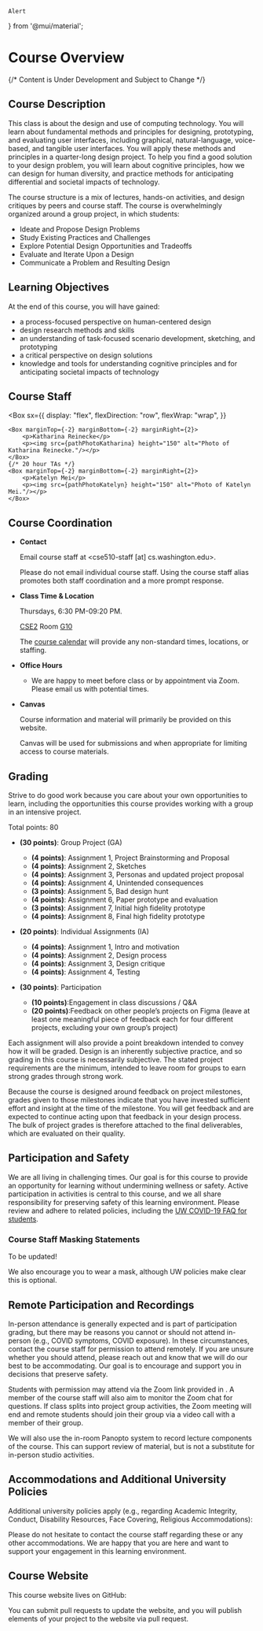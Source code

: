 



    Alert
} from '@mui/material';

# Course Overview

{/* <Alert severity='error'>Content is Under Development and Subject to Change</Alert> */}

## Course Description

This class is about the design and use of computing technology. You will learn about fundamental methods and principles for designing, prototyping, and evaluating user interfaces, including graphical, natural-language, voice-based, and tangible user interfaces. You will apply these methods and principles in a quarter-long design project. To help you find a good solution to your design problem, you will learn about cognitive principles, how we can design for human diversity, and practice methods for anticipating differential and societal impacts of technology. 

The course structure is a mix of lectures, hands-on activities, and design critiques by peers and course staff.
The course is overwhelmingly organized around a group project, in which students:

- Ideate and Propose Design Problems
- Study Existing Practices and Challenges
- Explore Potential Design Opportunities and Tradeoffs
- Evaluate and Iterate Upon a Design
- Communicate a Problem and Resulting Design

## Learning Objectives

At the end of this course, you will have gained: 
- a process-focused perspective on human-centered design
- design research methods and skills
- an understanding of task-focused scenario development, sketching, and prototyping
- a critical perspective on design solutions
- knowledge and tools for understanding cognitive principles and for anticipating societal impacts of technology

## Course Staff

<Box
    sx={{
        display: "flex",
        flexDirection: "row",
        flexWrap: "wrap",
    }}
>
    <Box marginTop={-2} marginBottom={-2} marginRight={2}>
        <p>Katharina Reinecke</p>
        <p><img src={pathPhotoKatharina} height="150" alt="Photo of Katharina Reinecke."/></p>
    </Box>
    {/* 20 hour TAs */}
    <Box marginTop={-2} marginBottom={-2} marginRight={2}>
        <p>Katelyn Mei</p>
        <p><img src={pathPhotoKatelyn} height="150" alt="Photo of Katelyn Mei."/></p>
    </Box>


</Box>

## Course Coordination

- __Contact__

  Email course staff at &lt;cse510-staff [at] cs.washington.edu&gt;.

  Please do not email individual course staff.
  Using the course staff alias promotes both staff coordination and a more prompt response.

- __Class Time & Location__

  Thursdays, 6:30 PM-09:20 PM.

  [CSE2](https://www.washington.edu/maps/#!/cse2)
  Room [G10](https://www.washington.edu/classroom/cse2+G10)

  The [course calendar](/calendar) will provide any non-standard times, locations, or staffing.

- __Office Hours__

  - We are happy to meet before class or by appointment via Zoom. Please email us with potential times. 

- __Canvas__

  <p><CourseInformationLink linkName='linkCanvas' /></p>

  Course information and material will primarily be provided on this website.

  Canvas will be used for submissions and when appropriate for limiting access to course materials.

## Grading

Strive to do good work because you care about your own opportunities to learn,
including the opportunities this course provides working with a group in an intensive project.

Total points: 80

- __(30 points)__: Group Project (GA)
  - __(4 points)__: Assignment 1, Project Brainstorming and Proposal
  - __(4 points)__: Assignment 2, Sketches
  - __(4 points)__: Assignment 3, Personas and updated project proposal
  - __(4 points)__: Assignment 4, Unintended consequences
  - __(3 points)__: Assignment 5, Bad design hunt
  - __(4 points)__: Assignment 6, Paper prototype and evaluation
  - __(3 points)__: Assignment 7, Initial high fidelity prototype
  - __(4 points)__: Assignment 8, Final high fidelity prototype

- __(20 points)__: Individual Assignments (IA)
  - __(4 points)__: Assignment 1, Intro and motivation
  - __(4 points)__: Assignment 2, Design process
  - __(4 points)__: Assignment 3, Design critique
  - __(4 points)__: Assignment 4, Testing

- __(30 points)__: Participation
  - __(10 points)__:Engagement in class discussions / Q&A
  - __(20 points)__:Feedback on other people’s projects on Figma (leave at least one meaningful piece of feedback each for four different projects, excluding your own group’s project)

Each assignment will also provide a point breakdown intended to convey how it will be graded.
Design is an inherently subjective practice, and so grading in this course is necessarily subjective.
The stated project requirements are the minimum,
intended to leave room for groups to earn strong grades through strong work.

Because the course is designed around feedback on project milestones, grades given to those milestones indicate
that you have invested sufficient effort and insight at the time of the milestone.
You will get feedback and are expected to continue acting upon that feedback in your design process.
The bulk of project grades is therefore attached to the final deliverables, which are evaluated on their quality.

## Participation and Safety

We are all living in challenging times.
Our goal is for this course to provide an opportunity for learning without undermining wellness or safety.
Active participation in activities is central to this course,
and we all share responsibility for preserving safety of this learning environment.
Please review and adhere to related policies, including the
[UW COVID-19 FAQ for students](https://www.washington.edu/coronavirus/student-faq/).

### Course Staff Masking Statements

To be updated!

We also encourage you to wear a mask, although UW policies make clear this is optional.

## Remote Participation and Recordings

In-person attendance is generally expected and is part of participation grading,
but there may be reasons you cannot or should not attend in-person
(e.g., COVID symptoms, COVID exposure).
In these circumstances, contact the course staff for permission to attend remotely.
If you are unsure whether you should attend,
please reach out and know that we will do our best to be accommodating.
Our goal is to encourage and support you in decisions that preserve safety.

Students with permission may attend via the Zoom link provided in <CourseInformationLink linkName='linkCanvas' anchorText='Canvas' />.
A member of the course staff will also aim to monitor the Zoom chat for questions.
If class splits into project group activities,
the Zoom meeting will end and remote students should join their group
via a video call with a member of their group.

We will also use the in-room Panopto system to record lecture components of the course.
This can support review of material, but is not a substitute for in-person studio activities.

## Accommodations and Additional University Policies

Additional university policies apply
(e.g., regarding Academic Integrity, Conduct, Disability Resources, Face Covering, Religious Accommodations):

<p><CourseInformationLink linkName='linkUniversitySyllabusGuidelines' /></p>

Please do not hesitate to contact the course staff regarding these or any other accommodations.
We are happy that you are here and want to support your engagement in this learning environment.

## Course Website

This course website lives on GitHub:

<p><CourseInformationLink linkName='linkGitHub' /></p>

You can submit pull requests to update the website,
and you will publish elements of your project to the website via pull request.
